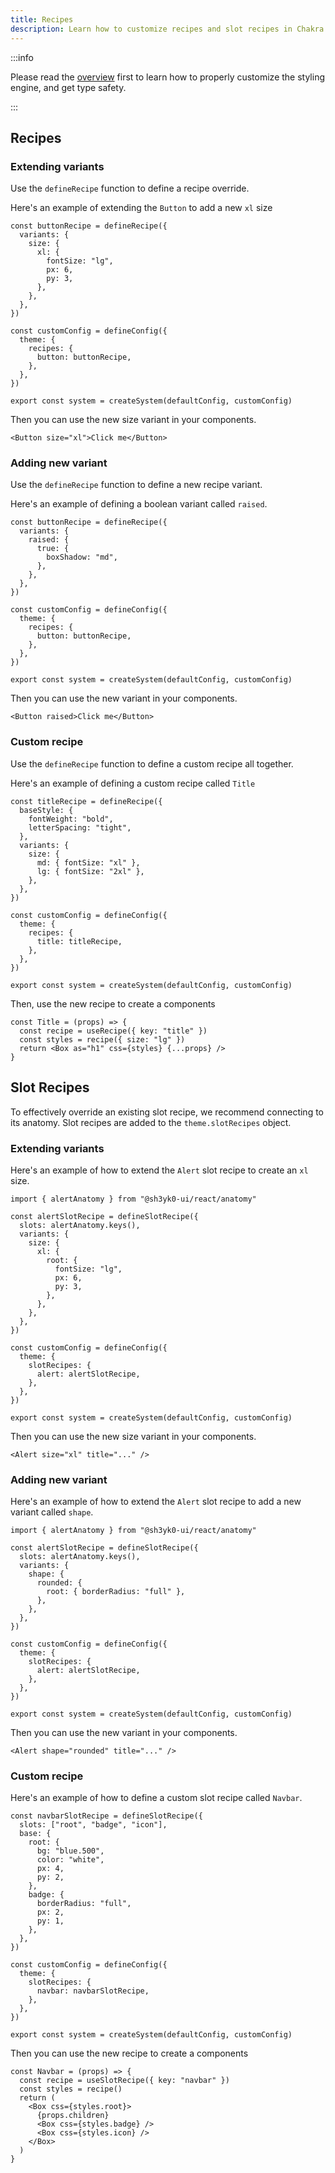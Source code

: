 ```yaml
---
title: Recipes
description: Learn how to customize recipes and slot recipes in Chakra UI
---
```


:::info

Please read the [overview](/docs/theming/customization/overview) first to learn
how to properly customize the styling engine, and get type safety.

:::

## Recipes

### Extending variants

Use the `defineRecipe` function to define a recipe override.

Here's an example of extending the `Button` to add a new `xl` size

```tsx title="theme.ts"
const buttonRecipe = defineRecipe({
  variants: {
    size: {
      xl: {
        fontSize: "lg",
        px: 6,
        py: 3,
      },
    },
  },
})

const customConfig = defineConfig({
  theme: {
    recipes: {
      button: buttonRecipe,
    },
  },
})

export const system = createSystem(defaultConfig, customConfig)
```

Then you can use the new size variant in your components.

```tsx
<Button size="xl">Click me</Button>
```

### Adding new variant

Use the `defineRecipe` function to define a new recipe variant.

Here's an example of defining a boolean variant called `raised`.

```tsx title="theme.ts"
const buttonRecipe = defineRecipe({
  variants: {
    raised: {
      true: {
        boxShadow: "md",
      },
    },
  },
})

const customConfig = defineConfig({
  theme: {
    recipes: {
      button: buttonRecipe,
    },
  },
})

export const system = createSystem(defaultConfig, customConfig)
```

Then you can use the new variant in your components.

```tsx
<Button raised>Click me</Button>
```

### Custom recipe

Use the `defineRecipe` function to define a custom recipe all together.

Here's an example of defining a custom recipe called `Title`

```tsx title="theme.ts"
const titleRecipe = defineRecipe({
  baseStyle: {
    fontWeight: "bold",
    letterSpacing: "tight",
  },
  variants: {
    size: {
      md: { fontSize: "xl" },
      lg: { fontSize: "2xl" },
    },
  },
})

const customConfig = defineConfig({
  theme: {
    recipes: {
      title: titleRecipe,
    },
  },
})

export const system = createSystem(defaultConfig, customConfig)
```

Then, use the new recipe to create a components

```tsx
const Title = (props) => {
  const recipe = useRecipe({ key: "title" })
  const styles = recipe({ size: "lg" })
  return <Box as="h1" css={styles} {...props} />
}
```

## Slot Recipes

To effectively override an existing slot recipe, we recommend connecting to its
anatomy. Slot recipes are added to the `theme.slotRecipes` object.

### Extending variants

Here's an example of how to extend the `Alert` slot recipe to create an `xl`
size.

```tsx title="theme.ts"
import { alertAnatomy } from "@sh3yk0-ui/react/anatomy"

const alertSlotRecipe = defineSlotRecipe({
  slots: alertAnatomy.keys(),
  variants: {
    size: {
      xl: {
        root: {
          fontSize: "lg",
          px: 6,
          py: 3,
        },
      },
    },
  },
})

const customConfig = defineConfig({
  theme: {
    slotRecipes: {
      alert: alertSlotRecipe,
    },
  },
})

export const system = createSystem(defaultConfig, customConfig)
```

Then you can use the new size variant in your components.

```tsx /size="xl"/
<Alert size="xl" title="..." />
```

### Adding new variant

Here's an example of how to extend the `Alert` slot recipe to add a new variant
called `shape`.

```tsx title="theme.ts"
import { alertAnatomy } from "@sh3yk0-ui/react/anatomy"

const alertSlotRecipe = defineSlotRecipe({
  slots: alertAnatomy.keys(),
  variants: {
    shape: {
      rounded: {
        root: { borderRadius: "full" },
      },
    },
  },
})

const customConfig = defineConfig({
  theme: {
    slotRecipes: {
      alert: alertSlotRecipe,
    },
  },
})

export const system = createSystem(defaultConfig, customConfig)
```

Then you can use the new variant in your components.

```tsx /shape="rounded"/
<Alert shape="rounded" title="..." />
```

### Custom recipe

Here's an example of how to define a custom slot recipe called `Navbar`.

```tsx title="theme.ts"
const navbarSlotRecipe = defineSlotRecipe({
  slots: ["root", "badge", "icon"],
  base: {
    root: {
      bg: "blue.500",
      color: "white",
      px: 4,
      py: 2,
    },
    badge: {
      borderRadius: "full",
      px: 2,
      py: 1,
    },
  },
})

const customConfig = defineConfig({
  theme: {
    slotRecipes: {
      navbar: navbarSlotRecipe,
    },
  },
})

export const system = createSystem(defaultConfig, customConfig)
```

Then you can use the new recipe to create a components

```tsx
const Navbar = (props) => {
  const recipe = useSlotRecipe({ key: "navbar" })
  const styles = recipe()
  return (
    <Box css={styles.root}>
      {props.children}
      <Box css={styles.badge} />
      <Box css={styles.icon} />
    </Box>
  )
}
```
